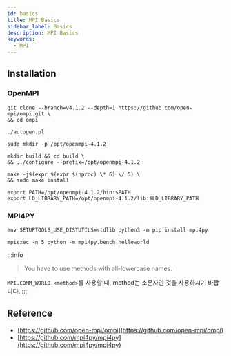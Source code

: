 ```yaml
---
id: basics
title: MPI Basics
sidebar_label: Basics
description: MPI Basics
keywords:
  - MPI
---
```


## Installation

### OpenMPI

```shell
git clone --branch=v4.1.2 --depth=1 https://github.com/open-mpi/ompi.git \
&& cd ompi
```

```shell
./autogen.pl
```

```shell
sudo mkdir -p /opt/openmpi-4.1.2
```

```shell
mkdir build && cd build \
&& ../configure --prefix=/opt/openmpi-4.1.2
```

```shell
make -j$(expr $(expr $(nproc) \* 6) \/ 5) \
&& sudo make install
```

```shell
export PATH=/opt/openmpi-4.1.2/bin:$PATH
export LD_LIBRARY_PATH=/opt/openmpi-4.1.2/lib:$LD_LIBRARY_PATH
```

### MPI4PY

```shell
env SETUPTOOLS_USE_DISTUTILS=stdlib python3 -m pip install mpi4py
```

```shell
mpiexec -n 5 python -m mpi4py.bench helloworld
```

:::info

> You have to use methods with all-lowercase names.

`MPI.COMM_WORLD.<method>`를 사용할 때, method는 소문자인 것을 사용하시기 바랍니다.
:::

## Reference

- [https://github.com/open-mpi/ompi](https://github.com/open-mpi/ompi)
- [https://github.com/mpi4py/mpi4py](https://github.com/mpi4py/mpi4py)
